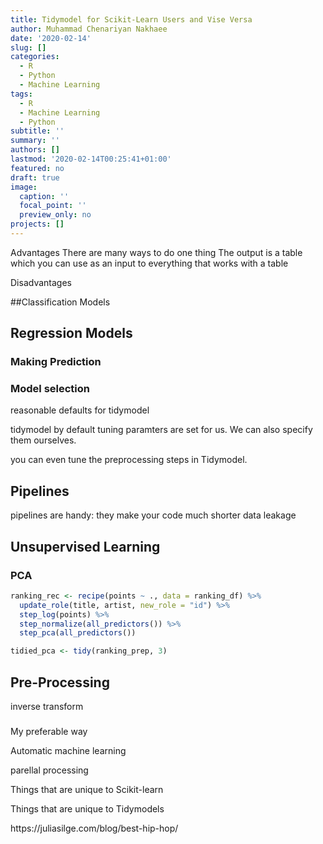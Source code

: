 ```yaml
---
title: Tidymodel for Scikit-Learn Users and Vise Versa
author: Muhammad Chenariyan Nakhaee
date: '2020-02-14'
slug: []
categories:
  - R
  - Python
  - Machine Learning
tags:
  - R
  - Machine Learning
  - Python
subtitle: ''
summary: ''
authors: []
lastmod: '2020-02-14T00:25:41+01:00'
featured: no
draft: true
image:
  caption: ''
  focal_point: ''
  preview_only: no
projects: []
---
```


Advantages
There are many ways to do one thing
The output is a table which you can use as an input to everything that works with a table


Disadvantages


##Classification Models




## Regression Models



### Making Prediction


### Model selection

reasonable defaults for tidymodel

tidymodel by default tuning paramters are set for us. We can also specify them ourselves.

you can even tune the preprocessing steps in Tidymodel.

## Pipelines
pipelines are handy: 
they make your code  much shorter
data leakage


## Unsupervised Learning

### PCA

```r
ranking_rec <- recipe(points ~ ., data = ranking_df) %>%
  update_role(title, artist, new_role = "id") %>%
  step_log(points) %>%
  step_normalize(all_predictors()) %>%
  step_pca(all_predictors())

tidied_pca <- tidy(ranking_prep, 3)

```


## Pre-Processing
inverse transform

###

My preferable way


Automatic machine learning

parellal processing

Things that are unique to Scikit-learn


Things that are unique to Tidymodels


https://juliasilge.com/blog/best-hip-hop/

